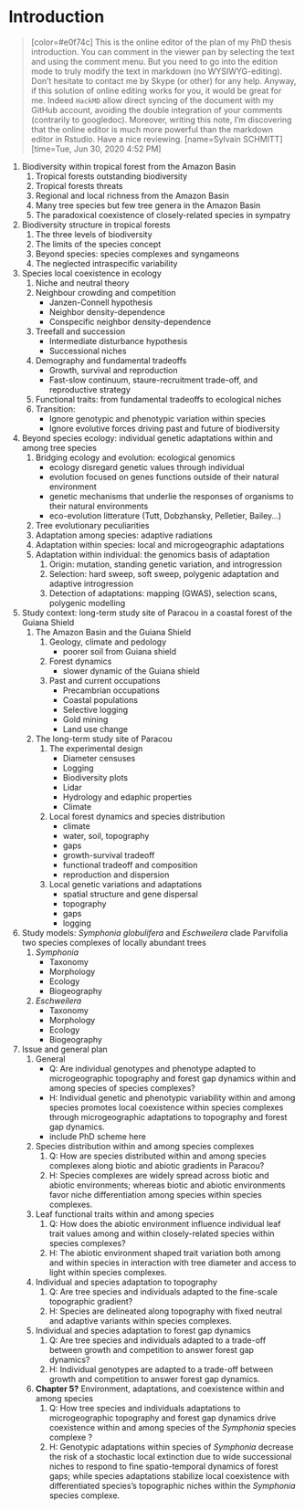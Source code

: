 # Introduction

> [color=#e0f74c]
> This is the online editor of the plan of my PhD thesis introduction.
> You can comment in the viewer pan by selecting the text and using the comment menu.
> But you need to go into the edition mode to truly modify the text in markdown (no WYSIWYG-editing).
> Don't hesitate to contact me by Skype (or other) for any help.
> Anyway, if this solution of online editing works for you, it would be great for me.
> Indeed `HackMD` allow direct syncing of the document with my GitHub account, avoiding the double integration of your comments (contrarily to googledoc). 
> Moreover, writing this note, I'm discovering that the online editor is much more powerful than the markdown editor in Rstudio.
> Have a nice reviewing.
> [name=Sylvain SCHMITT]
> [time=Tue, Jun 30, 2020 4:52 PM]

1. Biodiversity within tropical forest from the Amazon Basin
    1. Tropical forests outstanding biodiversity
    1. Tropical forests threats
    1. Regional and local richness from the Amazon Basin
    1. Many tree species but few tree genera in the Amazon Basin
    1. The paradoxical coexistence of closely-related species in sympatry
1. Biodiversity structure in tropical forests
    1. The three levels of biodiversity
    1. The limits of the species concept
    1. Beyond species: species complexes and syngameons
    1. The neglected intraspecific variability
1. Species local coexistence in ecology
    1. Niche and neutral theory
    1. Neighbour crowding and competition
        * Janzen-Connell hypothesis
        * Neighbor density-dependence
        * Conspecific neighbor density-dependence
    1. Treefall and succession
        * Intermediate disturbance hypothesis
        * Successional niches
    1. Demography and fundamental tradeoffs
        * Growth, survival and reproduction
        * Fast-slow continuum, staure-recruitment trade-off, and reproductive strategy
    1. Functional traits: from fundamental tradeoffs to ecological niches
    1. Transition: 
        * Ignore genotypic and phenotypic variation within species 
        * Ignore evolutive forces driving past and future of biodiversity
1. Beyond species ecology: individual genetic adaptations within and among tree species
    1. Bridging ecology and evolution: ecological genomics
        * ecology disregard genetic values through individual
        * evolution focused on genes functions outside of their natural environment
        * genetic mechanisms that underlie the responses of organisms to their natural environments
        * eco-evolution litterature (Tutt, Dobzhansky, Pelletier, Bailey...)
    1. Tree evolutionary peculiarities
    1. Adaptation among species: adaptive radiations 
    1. Adaptation within species: local and microgeographic adaptations 
    1. Adaptation within individual: the genomics basis of adaptation
        1. Origin: mutation, standing genetic variation, and introgression
        1. Selection: hard sweep, soft sweep, polygenic adaptation and adaptive introgression
        1. Detection of adaptations: mapping (GWAS), selection scans, polygenic modelling
1. Study context: long-term study site of Paracou in a coastal forest of the Guiana Shield
    1. The Amazon Basin and the Guiana Shield
        1. Geology, climate and pedology
            * poorer soil from Guiana shield
        1. Forest dynamics
            * slower dynamic of the Guiana shield
        1. Past and current occupations
            * Precambrian occupations
            * Coastal populations
            * Selective logging
            * Gold mining
            * Land use change
    1. The long-term study site of Paracou
        1. The experimental design
            * Diameter censuses
            * Logging
            * Biodiversity plots
            * Lidar
            * Hydrology and edaphic properties
            * Climate
        1. Local forest dynamics and species distribution
            * climate
            * water, soil, topography
            * gaps
            * growth-survival tradeoff
            * functional tradeoff and composition
            * reproduction and dispersion
        1. Local genetic variations and adaptations
            * spatial structure and gene dispersal
            * topography
            * gaps
            * logging
1. Study models: *Symphonia globulifera* and *Eschweilera* clade Parvifolia two species complexes of locally abundant trees
    1. *Symphonia*
        * Taxonomy
        * Morphology
        * Ecology
        * Biogeography
    1. *Eschweilera*
        * Taxonomy
        * Morphology
        * Ecology
        * Biogeography
1. Issue and general plan
    1. General
        * Q: Are individual genotypes and phenotype adapted to microgeographic 
            topography and forest gap dynamics within and among species of species complexes?
        * H: Individual genetic and phenotypic variability within and among species 
            promotes local coexistence within species complexes through microgeographic adaptations to topography and forest gap dynamics.
        * include PhD scheme here
    1. Species distribution within and among species complexes
        1. Q: How are species distributed within and among species complexes along biotic and abiotic gradients in Paracou?
        1. H: Species complexes are widely spread across biotic and abiotic environments; whereas biotic and abiotic environments favor 
            niche differentiation among species within species complexes.
    1. Leaf functional traits within and among species
        1. Q: How does the abiotic environment influence individual leaf trait values among and within 
            closely-related species within species complexes?
        1. H: The abiotic environment shaped trait variation both among and within species in interaction with 
            tree diameter and access to light within species complexes.
    1. Individual and species adaptation to topography
        1. Q: Are tree species and individuals adapted to the fine-scale topographic gradient?
        1. H: Species are delineated along topography with fixed neutral and adaptive variants within species complexes.
    1. Individual and species adaptation to forest gap dynamics
        1. Q: Are tree species and individuals adapted to a trade-off between growth and competition to answer forest gap dynamics?
        1. H: Individual genotypes are adapted to a trade-off between growth and competition to answer forest gap dynamics.
    1. **Chapter 5?** Environment, adaptations, and coexistence within and among species
        1.  Q: How tree species and individuals adaptations to microgeographic topography and forest gap 
            dynamics drive coexistence within and among species of the *Symphonia* species complexe ?
        1. H: Genotypic adaptations within species of *Symphonia* decrease the risk of a stochastic local extinction 
            due to wide successional niches to respond to fine spatio-temporal dynamics of forest gaps; 
            while species adaptations stabilize local coexistence with differentiated species’s 
            topographic niches within the *Symphonia* species complexe.
